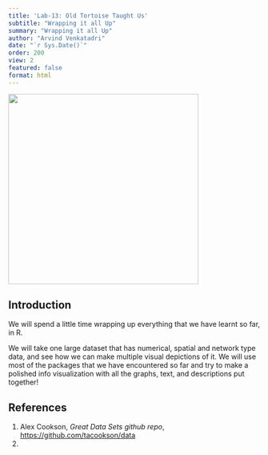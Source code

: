 ```yaml
---
title: 'Lab-13: Old Tortoise Taught Us'
subtitle: "Wrapping it all Up"
summary: "Wrapping it all Up"
author: "Arvind Venkatadri"
date: "`r Sys.Date()`"
order: 200
view: 2
featured: false
format: html
---
```


![](featured.jpg){fig-align="center" width="380"}

## Introduction

We will spend a little time wrapping up everything that we have learnt
so far, in R.

We will take one large dataset that has numerical, spatial and network
type data, and see how we can make multiple visual depictions of it. We
will use most of the packages that we have encountered so far and try to
make a polished info visualization with all the graphs, text, and
descriptions put together!

## References

1.  Alex Cookson, *Great Data Sets github repo*,
    <https://github.com/tacookson/data>
2.  
